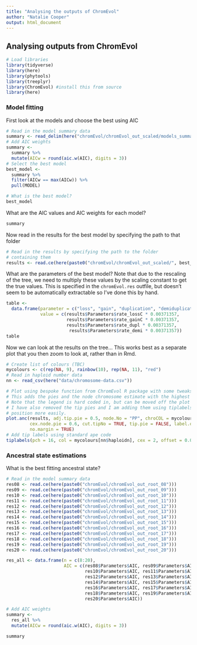 ```yaml
---
title: "Analysing the outputs of ChromEvol"
author: "Natalie Cooper"
output: html_document
---
```


## Analysing outputs from ChromEvol

```r
# Load libraries
library(tidyverse)
library(here)
library(phytools)
library(treeplyr)
library(ChromEvol) #install this from source
library(here)
```

### Model fitting
First look at the models and choose the best using AIC
```r
# Read in the model summary data
summary <- read_delim(here("chromEvol/chromEvol_out_scaled/models_summary.txt"), delim = "\t")
# Add AIC weights
summary <-
  summary %>%
  mutate(AICw = round(aic.w(AIC), digits = 3))
# Select the best model
best_model <- 
  summary %>%
  filter(AICw == max(AICw)) %>%
  pull(MODEL)

# What is the best model?
best_model
```

What are the AIC values and AIC weights for each model?
```r
summary
```

Now read in the results for the best model by specifying the path to that folder
```r
# Read in the results by specifying the path to the folder
# containing them
results <- read.ce(here(paste0("chromEvol/chromEvol_out_scaled/", best_model)))
```

What are the parameters of the best model? Note that due to the rescaling of the tree, we need to multiply these values by the scaling constant to get the true values. This is specified in the `chromEvol.res` outfile, but doesn't seem to be automatically extractable so I've done this by hand.
```r
table <-
  data.frame(parameter = c("loss", "gain", "duplication", "demiduplication"),
             value = c(results$Parameters$rate_lossC * 0.00371357,
                       results$Parameters$rate_gainC * 0.00371357,
                       results$Parameters$rate_dupl * 0.00371357,
                        results$Parameters$rate_demi * 0.00371357))
table
```

Now we can look at the results on the tree...
This works best as a separate plot that you then zoom to look at, rather than in Rmd.
```r
# Create list of colours (TBC)
mycolours <- c(rep(NA, 9), rainbow(10), rep(NA, 11), "red")
# Read in haploid number data
nn <- read_csv(here("data/chromosome-data.csv"))

# Plot using bespoke function from ChromEvol R package with some tweaks   
# This adds the pies and the node chromosome estimate with the highest posterior probability
# Note that the legend is hard coded in, but can be moved off the plot using a silly value for y
# I have also removed the tip pies and I am adding them using tiplabels so I can adjust their
# position more easily.
plot.anc(results, adj.tip.pie = 0.5, node.No = "PP", chroCOL = mycolours, type = "fan",
         cex.node.pie = 0.6, cut.tipNo = TRUE, tip.pie = FALSE, label.offset = 0.05, y = -10,
         no.margin = TRUE)
# Add tip labels using standard ape code
tiplabels(pch = 16, col = mycolours[nn$haploidn], cex = 2, offset = 0.03)
```

### Ancestral state estimations
What is the best fitting ancestral state?
```r
# Read in the model summary data
res08 <- read.ce(here(paste0("chromEvol/chromEvol_out_root_08")))
res09 <- read.ce(here(paste0("chromEvol/chromEvol_out_root_09")))
res10 <- read.ce(here(paste0("chromEvol/chromEvol_out_root_10")))
res11 <- read.ce(here(paste0("chromEvol/chromEvol_out_root_11")))
res12 <- read.ce(here(paste0("chromEvol/chromEvol_out_root_12")))
res13 <- read.ce(here(paste0("chromEvol/chromEvol_out_root_13")))
res14 <- read.ce(here(paste0("chromEvol/chromEvol_out_root_14")))
res15 <- read.ce(here(paste0("chromEvol/chromEvol_out_root_15")))
res16 <- read.ce(here(paste0("chromEvol/chromEvol_out_root_16")))
res17 <- read.ce(here(paste0("chromEvol/chromEvol_out_root_17")))
res18 <- read.ce(here(paste0("chromEvol/chromEvol_out_root_18")))
res19 <- read.ce(here(paste0("chromEvol/chromEvol_out_root_19")))
res20 <- read.ce(here(paste0("chromEvol/chromEvol_out_root_20")))

res_all <- data.frame(n = c(8:20), 
                      AIC = c(res08$Parameters$AIC, res09$Parameters$AIC,
                              res10$Parameters$AIC, res11$Parameters$AIC,
                              res12$Parameters$AIC, res13$Parameters$AIC,
                              res14$Parameters$AIC, res15$Parameters$AIC,
                              res16$Parameters$AIC, res17$Parameters$AIC,
                              res18$Parameters$AIC, res19$Parameters$AIC,
                              res20$Parameters$AIC))

# Add AIC weights
summary <-
  res_all %>%
  mutate(AICw = round(aic.w(AIC), digits = 3))

summary
```



